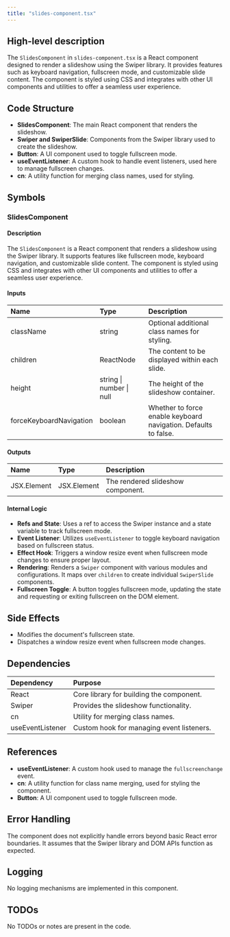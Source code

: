 ```yaml
---
title: "slides-component.tsx"
---
```


## High-level description

The `SlidesComponent` in `slides-component.tsx` is a React component designed to render a slideshow using the Swiper library. It provides features such as keyboard navigation, fullscreen mode, and customizable slide content. The component is styled using CSS and integrates with other UI components and utilities to offer a seamless user experience.

## Code Structure

- **SlidesComponent**: The main React component that renders the slideshow.
- **Swiper and SwiperSlide**: Components from the Swiper library used to create the slideshow.
- **Button**: A UI component used to toggle fullscreen mode.
- **useEventListener**: A custom hook to handle event listeners, used here to manage fullscreen changes.
- **cn**: A utility function for merging class names, used for styling.

## Symbols

### SlidesComponent
#### Description
The `SlidesComponent` is a React component that renders a slideshow using the Swiper library. It supports features like fullscreen mode, keyboard navigation, and customizable slide content. The component is styled using CSS and integrates with other UI components and utilities to offer a seamless user experience.

#### Inputs
| Name | Type | Description |
|:-----|:-----|:------------|
| className | string | Optional additional class names for styling. |
| children | ReactNode | The content to be displayed within each slide. |
| height | string \| number \| null | The height of the slideshow container. |
| forceKeyboardNavigation | boolean | Whether to force enable keyboard navigation. Defaults to false. |

#### Outputs
| Name | Type | Description |
|:-----|:-----|:------------|
| JSX.Element | JSX.Element | The rendered slideshow component. |

#### Internal Logic
- **Refs and State**: Uses a ref to access the Swiper instance and a state variable to track fullscreen mode.
- **Event Listener**: Utilizes `useEventListener` to toggle keyboard navigation based on fullscreen status.
- **Effect Hook**: Triggers a window resize event when fullscreen mode changes to ensure proper layout.
- **Rendering**: Renders a `Swiper` component with various modules and configurations. It maps over `children` to create individual `SwiperSlide` components.
- **Fullscreen Toggle**: A button toggles fullscreen mode, updating the state and requesting or exiting fullscreen on the DOM element.

## Side Effects
- Modifies the document's fullscreen state.
- Dispatches a window resize event when fullscreen mode changes.

## Dependencies
| Dependency | Purpose |
|:-----------|:--------|
| React | Core library for building the component. |
| Swiper | Provides the slideshow functionality. |
| cn | Utility for merging class names. |
| useEventListener | Custom hook for managing event listeners. |

## References
- **useEventListener**: A custom hook used to manage the `fullscreenchange` event.
- **cn**: A utility function for class name merging, used for styling the component.
- **Button**: A UI component used to toggle fullscreen mode.

## Error Handling
The component does not explicitly handle errors beyond basic React error boundaries. It assumes that the Swiper library and DOM APIs function as expected.

## Logging
No logging mechanisms are implemented in this component.

## TODOs
No TODOs or notes are present in the code.
